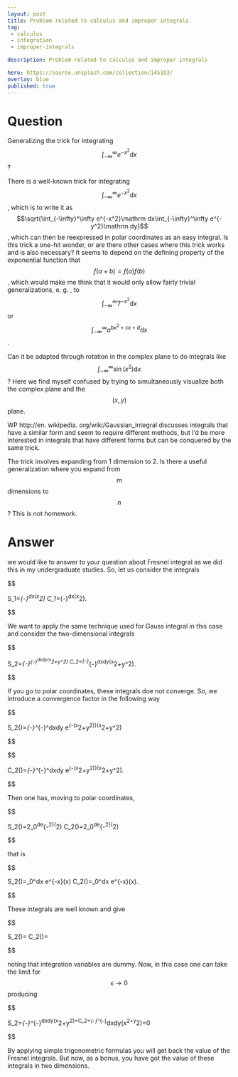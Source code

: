 ---
layout: post
title: Problem related to calculus and improper integrals
tag:
 - calculus
 - integration
 - improper-integrals

description: Problem related to calculus and improper integrals

hero: https://source.unsplash.com/collection/145103/
overlay: blue 
published: true
---

# Question 

Generalizing the trick for integrating $$\int_{-\infty}^\infty e^{-x^2}\mathrm dx$$?

<!--break-->


There is a well-known trick for integrating $$\int_{-\infty}^\infty e^{-x^2}\mathrm dx$$, which is to write it as $$\sqrt{\int_{-\infty}^\infty e^{-x^2}\mathrm dx\int_{-\infty}^\infty e^{-y^2}\mathrm dy}$$, which can then be reexpressed in polar coordinates as an easy integral.
 Is this trick a one-hit wonder, or are there other cases where this trick works and is also necessary? It seems to depend on the defining property of the exponential function that $$f(a+b)=f(a)f(b)$$, which would make me think that it would only allow fairly trivial generalizations, e.
g.
, to $$\int_{-\infty}^\infty 7^{-x^2}\mathrm dx$$ or $$\int_{-\infty}^\infty a^{bx^2+cx+d}\mathrm dx$$.

Can it be adapted through rotation in the complex plane to do integrals like $$\int_{-\infty}^\infty \sin(x^2)\mathrm dx$$? Here we find myself confused by trying to simultaneously visualize both the complex plane and the $$(x,y)$$ plane.

WP http://en.
wikipedia.
org/wiki/Gaussian_integral discusses integrals that have a similar form and seem to require different methods, but I'd be more interested in integrals that have different forms but can be conquered by the same trick.

The trick involves expanding from 1 dimension to 2.
 Is there a useful generalization where you expand from $$m$$ dimensions to $$n$$?
This is not homework.


# Answer 


we would like to answer to your question about Fresnel integral as we did this in my undergraduate studies. So, let us consider the integrals


$$

S_1=\int_{-\infty}^\infty dx\sin(x^2) \qquad C_1=\int_{-\infty}^\infty dx\cos(x^2).

$$


We want to apply the same technique used for Gauss integral in this case and consider the two-dimensional integrals


$$

S_2=\int_{-\infty}^\infty\int_{-\infty}^\infty dxdy\sin(x^2+y^2) \qquad C_2=\int_{-\infty}^\infty\int_{-\infty}^\infty dxdy\cos(x^2+y^2).

$$


If you go to polar coordinates, these integrals doe not converge. So, we introduce a convergence factor in the following way


$$

S_2(\epsilon)=\int_{-\infty}^\infty\int_{-\infty}^\infty dxdy e^{-\epsilon(x^2+y^2)}\sin(x^2+y^2)

$$

 


$$

C_2(\epsilon)=\int_{-\infty}^\infty\int_{-\infty}^\infty dxdy e^{-\epsilon(x^2+y^2)}\cos(x^2+y^2).

$$


Then one has, moving to polar coordinates,


$$

S_2(\epsilon)=2\pi\int_0^\infty \rho d\rho e^{-\epsilon\rho^2}\sin(\rho^2) \qquad C_2(\epsilon)=2\pi\int_0^\infty \rho d\rho e^{-\epsilon\rho^2}\cos(\rho^2)

$$


that is


$$

S_2(\epsilon)=\pi\int_0^\infty dx e^{-\epsilon x}\sin(x) \qquad C_2(\epsilon)=\pi\int_0^\infty dx e^{-\epsilon x}\cos(x).

$$


These integrals are well known and give


$$

S_2(\epsilon)=\frac{\pi}{1+\epsilon^2} \qquad C_2(\epsilon)=\frac{\epsilon\pi}{1+\epsilon^2}

$$


noting that integration variables are dummy. Now, in this case one can take the limit for $$\epsilon\rightarrow 0$$ producing


$$

S_2=\int_{-\infty}^\infty\int_{-\infty}^\infty dxdy\sin(x^2+y^2)=\pi \qquad C_2=\int_{-\infty}^\infty\int_{-\infty}^\infty dxdy\cos(x^2+y^2)=0

$$


By applying simple trigonometric formulas you will get back the value of the Fresnel integrals. But now, as a bonus, you have got the value of these integrals in two dimensions.

